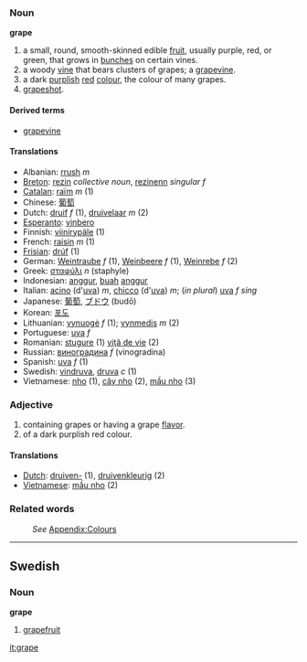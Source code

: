 ===Noun===
'''grape'''

#a small, round, smooth-skinned edible [[fruit]], usually purple, red, or green, that grows in [[bunch]]es on certain vines.
#a woody [[vine]] that bears clusters of grapes; a [[grapevine]].
#a dark [[purple|purplish]] [[red]] [[color|colour]], the colour of many grapes.
#[[grapeshot]].

====Derived terms====
*[[grapevine]]

==== Translations ====
*Albanian: [[rrush]] ''m''
*[[Breton]]: [[rezin]] ''collective noun'', [[rezinenn]] ''singular f''
*[[Catalan]]: [[raïm]] ''m'' (1)
*Chinese: [[葡萄]]
*Dutch: [[druif]] ''f'' (1), [[druivelaar]] ''m'' (2)
*[[Esperanto]]: [[vinbero]]
*Finnish: [[viinirypäle]] (1)
*French: [[raisin]] ''m'' (1)
*[[Frisian]]: [[drúf]] (1)
*German: [[Weintraube]] ''f'' (1), [[Weinbeere]] ''f'' (1), [[Weinrebe]] ''f'' (2)
*Greek: [[σταφύλι]] ''n'' (staphyle)
*Indonesian: [[anggur]], [[buah]] [[anggur]]
*Italian: [[acino]] (d'[[uva]]) ''m'', [[chicco]] (d'[[uva]]) ''m''; (''in plural'') [[uva]] ''f sing''
*Japanese: [[葡萄]], [[ブドウ]] (budō)
*Korean: [[포도]]
*Lithuanian: [[vynuogė]] ''f'' (1); [[vynmedis]] ''m'' (2)
*Portuguese: [[uva]] ''f''
*Romanian: [[stugure]] (1) [[viţă de vie]] (2)
*Russian: [[виноградина]] ''f'' (vinogradina)
*Spanish: [[uva]] ''f'' (1)
*Swedish: [[vindruva]], [[druva]] ''c'' (1)
*Vietnamese: [[nho]] (1), [[cây nho]] (2), [[mầu nho]] (3)

=== Adjective===
#containing grapes or having a grape [[flavor]].
#of a dark purplish red colour.

==== Translations ====
*[[Dutch]]: [[druiven-]] (1), [[druivenkleurig]] (2)
*[[Vietnamese]]: [[mầu nho]] (2)

===Related words===
:''See'' [[Wiktionary_Appendix:Colours|Appendix:Colours]]

----
==Swedish==
===Noun===
'''grape'''

# [[grapefruit]]

[[it:grape]]
